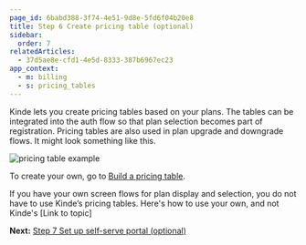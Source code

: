 ```yaml
---
page_id: 6babd388-3f74-4e51-9d8e-5fd6f04b20e8
title: Step 6 Create pricing table (optional)
sidebar:
  order: 7
relatedArticles:
  - 37d5ae8e-cfd1-4e5d-8333-387b6967ec23
app_context:
  - m: billing
  - s: pricing_tables
---
```


Kinde lets you create pricing tables based on your plans. The tables can be integrated into the auth flow so that plan selection becomes part of registration. Pricing tables are also used in plan upgrade and downgrade flows. It might look something like this.

![pricing table example](https://imagedelivery.net/skPPZTHzSlcslvHjesZQcQ/8514b968-262d-4aec-24bd-02070669e300/public)

To create your own, go to [Build a pricing table](/billing/billing-user-experience/plan-selection/).

If you have your own screen flows for plan display and selection, you do not have to use Kinde’s pricing tables. Here's how to use your own, and not Kinde's [Link to topic]

**Next:** [Step 7 Set up self-serve portal (optional)](/billing/get-started/self-serve-portal-setup/)
